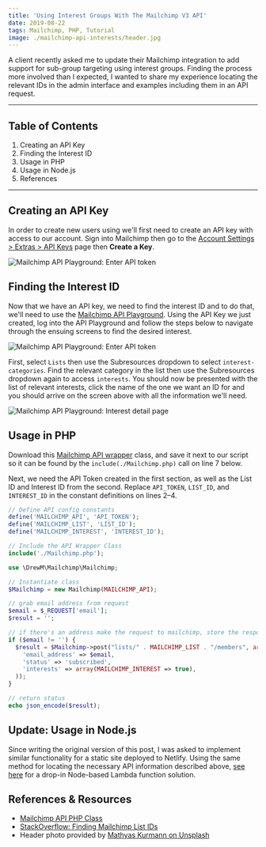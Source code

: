 ```yaml
---
title: 'Using Interest Groups With The Mailchimp V3 API'
date: 2019-08-22
tags: Mailchimp, PHP, Tutorial
image: ./mailchimp-api-interests/header.jpg
---
```


A client recently asked me to update their Mailchimp integration to add support for sub-group targeting using interest groups. Finding the process more involved than I expected, I wanted to share my experience locating the relevant IDs in the admin interface and examples including them in an API request.

---

## Table of Contents

1. Creating an API Key
1. Finding the Interest ID
1. Usage in PHP
1. Usage in Node.js
1. References

---

## Creating an API Key

In order to create new users using we'll first need to create an API key with access to our account. Sign into Mailchimp then go to the [Account Settings > Extras > API Keys](https://us4.admin.mailchimp.com/account/api/) page then **Create a Key**.

![Mailchimp API Playground: Enter API token](./mailchimp-api-interests/create-api-key.png)

## Finding the Interest ID

Now that we have an API key, we need to find the interest ID and to do that, we'll need to use the [Mailchimp API Playground](https://us1.api.mailchimp.com/playground/). Using the API Key we just created, log into the API Playground and follow the steps below to navigate through the ensuing screens to find the desired interest.

![Mailchimp API Playground: Enter API token](./mailchimp-api-interests/api-playground.png)

First, select `Lists` then use the Subresources dropdown to select `interest-categories`. Find the relevant category in the list then use the Subresources dropdown again to access `interests`. You should now be presented with the list of relevant interests, click the name of the one we want an ID for and you should arrive on the screen above with all the information we'll need.

![Mailchimp API Playground: Interest detail page](./mailchimp-api-interests/interest-id-page.png)

## Usage in PHP

Download this [Mailchimp API wrapper](https://github.com/drewm/mailchimp-api/blob/master/src/Mailchimp.php) class, and save it next to our script so it can be found by the `include(./Mailchimp.php)` call on line 7 below.

Next, we need the API Token created in the first section, as well as the List ID and Interest ID from the second. Replace `API_TOKEN`, `LIST_ID`, and `INTEREST_ID` in the constant definitions on lines 2–4.

```php
// Define API config constants
define('MAILCHIMP_API', 'API_TOKEN');
define('MAILCHIMP_LIST', 'LIST_ID');
define('MAILCHIMP_INTEREST', 'INTEREST_ID');

// Include the API Wrapper Class
include('./Mailchimp.php');

use \DrewM\Mailchimp\Mailchimp;

// Instantiate class
$Mailchimp = new Mailchimp(MAILCHIMP_API);

// grab email address from request
$email = $_REQUEST['email'];
$result = '';

// if there's an address make the request to mailchimp, store the response
if ($email != '') {
  $result = $Mailchimp->post("lists/" . MAILCHIMP_LIST . "/members", array(
    'email_address' => $email,
    'status' => 'subscribed',
    'interests' => array(MAILCHIMP_INTEREST => true),
  ));
}

// return status
echo json_encode($result);
```

## Update: Usage in Node.js

Since writing the original version of this post, I was asked to implement similar functionality for a static site deployed to Netlify. Using the same method for locating the necessary API information described above, [see here](https://github.com/xdmorgan/netlify-functions/tree/master/functions/mailchimp-subscribe) for a drop-in Node-based Lambda function solution.

## References & Resources

- [Mailchimp API PHP Class](https://github.com/drewm/mailchimp-api/blob/master/src/Mailchimp.php)
- [StackOverflow: Finding Mailchimp List IDs](https://stackoverflow.com/questions/37311116/can-you-get-a-mailchimp-interest-group-id-without-using-the-api)
- Header photo provided by [Mathyas Kurmann on Unsplash](https://unsplash.com/photos/fb7yNPbT0l8)
